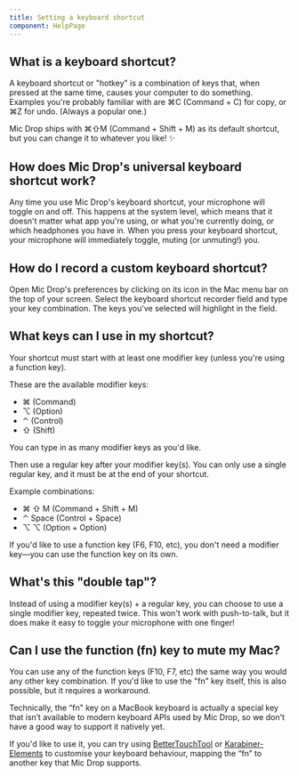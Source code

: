 ```yaml
---
title: Setting a keyboard shortcut
component: HelpPage
---
```



<Panel>

## What is a keyboard shortcut?

A keyboard shortcut or "hotkey" is a combination of keys that, when pressed at the same time, causes your computer to do something. Examples you're probably familiar with are ⌘C (Command + C) for copy, or ⌘Z for undo. (Always a popular one.)

Mic Drop ships with ⌘⇧M (Command + Shift + M) as its default shortcut, but you can change it to whatever you like! ✨

## How does Mic Drop's universal keyboard shortcut work?

Any time you use Mic Drop's keyboard shortcut, your microphone will toggle on and off. This happens at the system level, which means that it doesn't matter what app you're using, or what you're currently doing, or which headphones you have in. When you press your keyboard shortcut, your microphone will immediately toggle, muting (or unmuting!) you.

## How do I record a custom keyboard shortcut?

Open Mic Drop's preferences by clicking on its icon in the Mac menu bar on the top of your screen. Select the keyboard shortcut recorder field and type your key combination. The keys you've selected will highlight in the field.

<!-- TODO: Add a video here -->

## What keys can I use in my shortcut?

Your shortcut must start with at least one modifier key (unless you're using a function key).

These are the available modifier keys:
- ⌘ (Command)
- ⌥ (Option)
- ⌃ (Control)
- ⇧ (Shift)

You can type in as many modifier keys as you'd like.

Then use a regular key after your modifier key(s). You can only use a single regular key, and it must be at the end of your shortcut.

Example combinations:
- ⌘ ⇧ M (Command + Shift + M)
- ⌃ Space (Control + Space)
- ⌥ ⌥ (Option + Option)

If you'd like to use a function key (F6, F10, etc), you don't need a modifier key—you can use the function key on its own.

## What's this "double tap"?

Instead of using a modifier key(s) + a regular key, you can choose to use a single modifier key, repeated twice. This won't work with push-to-talk, but it does make it easy to toggle your microphone with one finger!

## Can I use the function (fn) key to mute my Mac?

You can use any of the function keys (F10, F7, etc) the same way you would any other key combination. If you'd like to use the "fn" key itself, this is also possible, but it requires a workaround.

Technically, the “fn" key on a MacBook keyboard is actually a special key that isn’t available to modern keyboard APIs used by Mic Drop, so we don't have a good way to support it natively yet.

If you'd like to use it, you can try using [BetterTouchTool](https://folivora.ai/) or [Karabiner-Elements](https://karabiner-elements.pqrs.org/) to customise your keyboard behaviour, mapping the “fn” to another key that Mic Drop supports.

</Panel>
